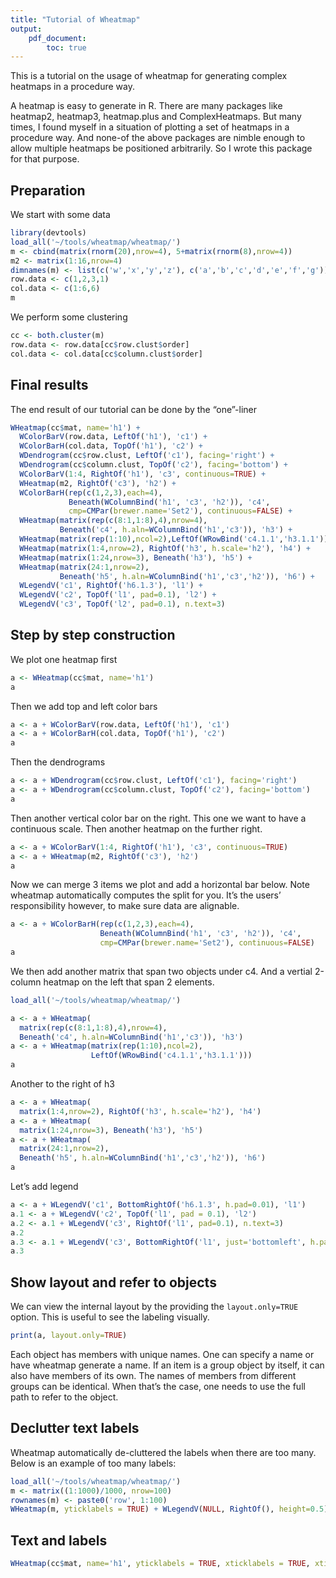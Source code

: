 ```yaml
---
title: "Tutorial of Wheatmap"
output: 
    pdf_document:
        toc: true
---
```


This is a tutorial on the usage of wheatmap for generating complex heatmaps in a procedure way.

A heatmap is easy to generate in R. There are many packages like heatmap2, heatmap3, heatmap.plus and ComplexHeatmaps. But many times, I found myself in a situation of plotting a set of heatmaps in a procedure way. And none-of the above packages are nimble enough to allow multiple heatmaps be positioned arbitrarily. So I wrote this package for that purpose.

## Preparation

We start with some data
```r
library(devtools)
load_all('~/tools/wheatmap/wheatmap/')
m <- cbind(matrix(rnorm(20),nrow=4), 5+matrix(rnorm(8),nrow=4))
m2 <- matrix(1:16,nrow=4)
dimnames(m) <- list(c('w','x','y','z'), c('a','b','c','d','e','f','g'))
row.data <- c(1,2,3,1)
col.data <- c(1:6,6)
m
```

We perform some clustering
```r
cc <- both.cluster(m)
row.data <- row.data[cc$row.clust$order]
col.data <- col.data[cc$column.clust$order]
```

## Final results

The end result of our tutorial can be done by the "one"-liner
```r
WHeatmap(cc$mat, name='h1') +
  WColorBarV(row.data, LeftOf('h1'), 'c1') +
  WColorBarH(col.data, TopOf('h1'), 'c2') +
  WDendrogram(cc$row.clust, LeftOf('c1'), facing='right') +
  WDendrogram(cc$column.clust, TopOf('c2'), facing='bottom') +
  WColorBarV(1:4, RightOf('h1'), 'c3', continuous=TRUE) +
  WHeatmap(m2, RightOf('c3'), 'h2') +
  WColorBarH(rep(c(1,2,3),each=4), 
             Beneath(WColumnBind('h1', 'c3', 'h2')), 'c4', 
             cmp=CMPar(brewer.name='Set2'), continuous=FALSE) +
  WHeatmap(matrix(rep(c(8:1,1:8),4),nrow=4), 
           Beneath('c4', h.aln=WColumnBind('h1','c3')), 'h3') +
  WHeatmap(matrix(rep(1:10),ncol=2),LeftOf(WRowBind('c4.1.1','h3.1.1'))) +
  WHeatmap(matrix(1:4,nrow=2), RightOf('h3', h.scale='h2'), 'h4') +
  WHeatmap(matrix(1:24,nrow=3), Beneath('h3'), 'h5') +
  WHeatmap(matrix(24:1,nrow=2), 
           Beneath('h5', h.aln=WColumnBind('h1','c3','h2')), 'h6') +
  WLegendV('c1', RightOf('h6.1.3'), 'l1') +
  WLegendV('c2', TopOf('l1', pad=0.1), 'l2') +
  WLegendV('c3', TopOf('l2', pad=0.1), n.text=3)
```

## Step by step construction

We plot one heatmap first
```r
a <- WHeatmap(cc$mat, name='h1')
a
```

Then we add top and left color bars
```r
a <- a + WColorBarV(row.data, LeftOf('h1'), 'c1')
a <- a + WColorBarH(col.data, TopOf('h1'), 'c2')
a
```

Then the dendrograms
```r
a <- a + WDendrogram(cc$row.clust, LeftOf('c1'), facing='right')
a <- a + WDendrogram(cc$column.clust, TopOf('c2'), facing='bottom')
a
```

Then another vertical color bar on the right. This one we want to have a continuous scale. Then another heatmap on the further right.
```r
a <- a + WColorBarV(1:4, RightOf('h1'), 'c3', continuous=TRUE)
a <- a + WHeatmap(m2, RightOf('c3'), 'h2')
a
```

Now we can merge 3 items we plot and add a horizontal bar below. Note wheatmap automatically computes the split for you. It's the users' responsibility however, to make sure data are alignable.
```r
a <- a + WColorBarH(rep(c(1,2,3),each=4), 
                    Beneath(WColumnBind('h1', 'c3', 'h2')), 'c4', 
                    cmp=CMPar(brewer.name='Set2'), continuous=FALSE)
a
```

We then add another matrix that span two objects under c4. And a vertial 2-column heatmap on the left that span 2 elements.
```r
load_all('~/tools/wheatmap/wheatmap/')

a <- a + WHeatmap(
  matrix(rep(c(8:1,1:8),4),nrow=4), 
  Beneath('c4', h.aln=WColumnBind('h1','c3')), 'h3')
a <- a + WHeatmap(matrix(rep(1:10),ncol=2),
                  LeftOf(WRowBind('c4.1.1','h3.1.1')))
a
```

Another to the right of h3
```r
a <- a + WHeatmap(
  matrix(1:4,nrow=2), RightOf('h3', h.scale='h2'), 'h4')
a <- a + WHeatmap(
  matrix(1:24,nrow=3), Beneath('h3'), 'h5')
a <- a + WHeatmap(
  matrix(24:1,nrow=2), 
  Beneath('h5', h.aln=WColumnBind('h1','c3','h2')), 'h6')
a
```

Let's add legend
```r
a <- a + WLegendV('c1', BottomRightOf('h6.1.3', h.pad=0.01), 'l1')
a.1 <- a + WLegendV('c2', TopOf('l1', pad = 0.1), 'l2')
a.2 <- a.1 + WLegendV('c3', RightOf('l1', pad=0.1), n.text=3)
a.2
a.3 <- a.1 + WLegendV('c3', BottomRightOf('l1', just='bottomleft', h.pad=0.1), height=0.06, n.text = 10)
a.3
```

## Show layout and refer to objects

We can view the internal layout by the providing the `layout.only=TRUE` option. This is useful to see the labeling visually.

```r
print(a, layout.only=TRUE)
```

Each object has members with unique names. One can specify a name or have wheatmap generate a name. If an item is a group object by itself, it can also have members of its own. The names of members from different groups can be identical. When that's the case, one needs to use the full path to refer to the object.

## Declutter text labels

Wheatmap automatically de-cluttered the labels when there are too many. Below is an example of too many labels:

```r
load_all('~/tools/wheatmap/wheatmap/')
m <- matrix((1:1000)/1000, nrow=100)
rownames(m) <- paste0('row', 1:100)
WHeatmap(m, yticklabels = TRUE) + WLegendV(NULL, RightOf(), height=0.5)
```

## Text and labels

```r
WHeatmap(cc$mat, name='h1', yticklabels = TRUE, xticklabels = TRUE, xticklabel.side = 't', xticklabel.fontsize = 25, yticklabel.fontsize=20)
```
